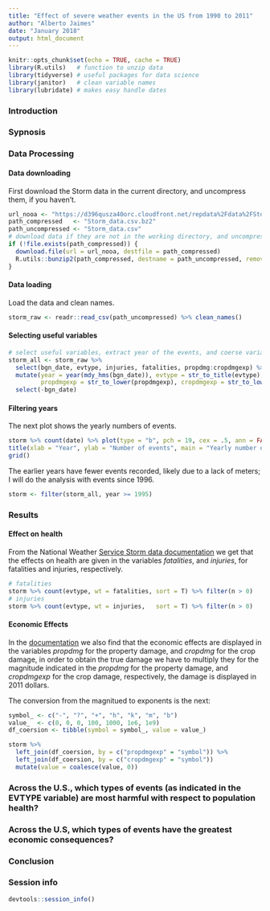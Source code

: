 ```yaml
---
title: "Effect of severe weather events in the US from 1990 to 2011"
author: "Alberto Jaimes"
date: "January 2018"
output: html_document
---
```


```r
knitr::opts_chunk$set(echo = TRUE, cache = TRUE)
library(R.utils)   # function to unzip data
library(tidyverse) # useful packages for data science
library(janitor)   # clean variable names
library(lubridate) # makes easy handle dates
```

### Introduction  

### Sypnosis  

### Data Processing  

#### Data downloading  

First download the Storm data in the current directory, and uncompress them, if you haven't.

```r
url_nooa <- "https://d396qusza40orc.cloudfront.net/repdata%2Fdata%2FStormData.csv.bz2"
path_compressed   <- "Storm_data.csv.bz2"
path_uncompressed <- "Storm_data.csv"
# download data if they are not in the working directory, and uncompress them
if (!file.exists(path_compressed)) {
  download.file(url = url_nooa, destfile = path_compressed)
  R.utils::bunzip2(path_compressed, destname = path_uncompressed, remove = FALSE)
}
```

#### Data loading  

Load the data and clean names.

```r
storm_raw <- readr::read_csv(path_uncompressed) %>% clean_names()
```

#### Selecting useful variables  

```r
# select useful variables, extract year of the events, and coerse variables
storm_all <- storm_raw %>% 
  select(bgn_date, evtype, injuries, fatalities, propdmg:cropdmgexp) %>% 
  mutate(year = year(mdy_hms(bgn_date)), evtype = str_to_title(evtype), 
         propdmgexp = str_to_lower(propdmgexp), cropdmgexp = str_to_lower(cropdmgexp)) %>%
  select(-bgn_date)
```  

#### Filtering years  

The next plot shows the yearly numbers of events.

```r
storm %>% count(date) %>% plot(type = "b", pch = 19, cex = .5, ann = FALSE)
title(xlab = "Year", ylab = "Number of events", main = "Yearly number of events")
grid()
```

The earlier years have fewer events recorded, likely due to a lack of meters; I will do the analysis with events since 1996.

```r
storm <- filter(storm_all, year >= 1995)
```


### Results  

#### Effect on health  

From the National Weather [Service Storm data documentation][documentation] we get that the effects on health are given in the variables *fatalities*, and *injuries*, for fatalities and injuries, respectively.  

```r
# fatalities
storm %>% count(evtype, wt = fatalities, sort = T) %>% filter(n > 0)
# injuries
storm %>% count(evtype, wt = injuries,   sort = T) %>% filter(n > 0)
```

#### Economic Effects  

In the [documentation][documentation] we also find that the economic effects are displayed in the variables *propdmg* for the property damage, and *cropdmg* for the crop damage, in order to obtain the true damage we have to multiply they for the magnitude indicated in the *propdmg* for the property damage, and *cropdmgexp* for the crop damage, respectively, the damage is displayed in 2011 dollars.  

The conversion from the magnitued to exponents is the next:

```r
symbol_ <- c("-", "?", "+", "h", "k", "m", "b")
value_  <- c(0, 0, 0, 100, 1000, 1e6, 1e9)
df_coersion <- tibble(symbol = symbol_, value = value_)
```

```r
storm %>% 
  left_join(df_coersion, by = c("propdmgexp" = "symbol")) %>%
  left_join(df_coersion, by = c("cropdmgexp" = "symbol"))
  mutate(value = coalesce(value, 0))

```


### Across the U.S., which types of events (as indicated in the EVTYPE variable) are most harmful with respect to population health?  

### Across the U.S, which types of events have the greatest economic consequences?

### Conclusion  

### Session info  

```r
devtools::session_info()
```



[documentation]: https://d396qusza40orc.cloudfront.net/repdata%2Fpeer2_doc%2Fpd01016005curr.pdf
